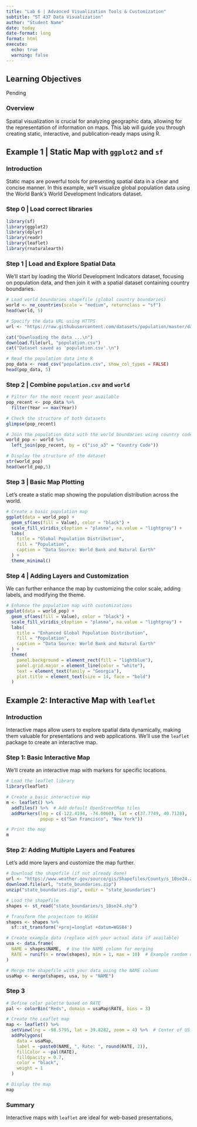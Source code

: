 ```yaml
---
title: "Lab 6 | Advanced Visualization Tools & Customization"
subtitle: "ST 437 Data Visualization"
author: "Student Name"
date: today
date-format: long
format: html
execute: 
  echo: true
  warning: false
---
```


## Learning Objectives

Pending

### Overview

Spatial visualization is crucial for analyzing geographic data, allowing for the representation of information on maps. This lab will guide you through creating static, interactive, and publication-ready maps using R.

## Example 1 | Static Map with `ggplot2` and `sf`

### Introduction

Static maps are powerful tools for presenting spatial data in a clear and concise manner. In this example, we’ll visualize global population data using the World Bank’s World Development Indicators dataset.


### Step 0 | Load correct libraries
```r
library(sf)
library(ggplot2)
library(dplyr)
library(readr)
library(leaflet)
library(rnaturalearth)
```

### Step 1 | Load and Explore Spatial Data

We’ll start by loading the World Development Indicators dataset, focusing on population data, and then join it with a spatial dataset containing country boundaries.

```r
# Load world boundaries shapefile (global country boundaries)
world <- ne_countries(scale = "medium", returnclass = "sf")
head(world, 5)

# Specify the data URL using HTTPS
url <- "https://raw.githubusercontent.com/datasets/population/master/data/population.csv"

cat("Downloading the data ...\n")
download.file(url, "population.csv")
cat("Dataset saved as 'population.csv'.\n")

# Read the population data into R
pop_data <- read_csv("population.csv", show_col_types = FALSE)
head(pop_data, 5)

```

### Step 2 | Combine `population.csv` and `world`

```r
# Filter for the most recent year available
pop_recent <- pop_data %>%
  filter(Year == max(Year))

# Check the structure of both datasets
glimpse(pop_recent)

# Join the population data with the world boundaries using country codes
world_pop <- world %>%
  left_join(pop_recent, by = c("iso_a3" = "Country Code"))

# Display the structure of the dataset
str(world_pop)
head(world_pop,5)
```

### Step 3 | Basic Map Plotting

Let’s create a static map showing the population distribution across the world.

```r
# Create a basic population map
ggplot(data = world_pop) +
  geom_sf(aes(fill = Value), color = "black") +
  scale_fill_viridis_c(option = "plasma", na.value = "lightgray") +
  labs(
    title = "Global Population Distribution",
    fill = "Population",
    caption = "Data Source: World Bank and Natural Earth"
  ) +
  theme_minimal()
```

### Step 4 | Adding Layers and Customization

We can further enhance the map by customizing the color scale, adding labels, and modifying the theme.

```r
# Enhance the population map with customizations
ggplot(data = world_pop) +
  geom_sf(aes(fill = Value), color = "black") +
  scale_fill_viridis_c(option = "plasma", na.value = "lightgray") +
  labs(
    title = "Enhanced Global Population Distribution",
    fill = "Population",
    caption = "Data Source: World Bank and Natural Earth"
  ) +
  theme(
    panel.background = element_rect(fill = "lightblue"),
    panel.grid.major = element_line(color = "white"),
    text = element_text(family = "Georgia"),
    plot.title = element_text(size = 14, face = "bold")
  )
```

## Example 2: Interactive Map with `leaflet`

### Introduction

Interactive maps allow users to explore spatial data dynamically, making them valuable for presentations and web applications. We’ll use the `leaflet` package to create an interactive map.

### Step 1: Basic Interactive Map

We’ll create an interactive map with markers for specific locations.

```r
# Load the leaflet library
library(leaflet)

# Create a basic interactive map
m <- leaflet() %>%
  addTiles() %>%  # Add default OpenStreetMap tiles
  addMarkers(lng = c(-122.4194, -74.0060), lat = c(37.7749, 40.7128),
             popup = c("San Francisco", "New York"))

# Print the map
m
```

### Step 2: Adding Multiple Layers and Features

Let’s add more layers and customize the map further.

```r
# Download the shapefile (if not already done)
url <- "https://www.weather.gov/source/gis/Shapefiles/County/s_10se24.zip"
download.file(url, "state_boundaries.zip")
unzip("state_boundaries.zip", exdir = "state_boundaries")
```

```r
# Load the shapefile
shapes <- st_read("state_boundaries/s_10se24.shp")

# Transform the projection to WGS84
shapes <- shapes %>%
  sf::st_transform('+proj=longlat +datum=WGS84')

# Create example data (replace with your actual data if available)
usa <- data.frame(
  NAME = shapes$NAME,  # Use the NAME column for merging
  RATE = runif(n = nrow(shapes), min = 1, max = 10)  # Example random data
)

# Merge the shapefile with your data using the NAME column
usaMap <- merge(shapes, usa, by = "NAME")
```

### Step 3 
```r
# Define color palette based on RATE
pal <- colorBin("Reds", domain = usaMap$RATE, bins = 3)

# Create the Leaflet map
map <- leaflet() %>%
  setView(lng = -98.5795, lat = 39.8282, zoom = 4) %>%  # Center of US
  addPolygons(
    data = usaMap,
    label = ~paste0(NAME, ", Rate: ", round(RATE, 2)),
    fillColor = ~pal(RATE),
    fillOpacity = 0.7,
    color = "black",
    weight = 1
  )

# Display the map
map
```

### Summary

Interactive maps with `leaflet` are ideal for web-based presentations, 


